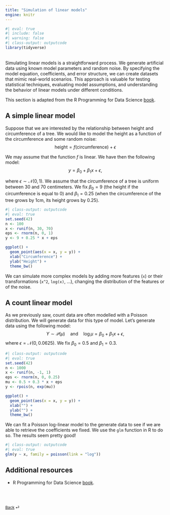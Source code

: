 ```yaml
---
title: "Simulation of linear models"
engine: knitr
---
```


```r
#| eval: true
#| include: false
#| warning: false
#| class-output: outputcode
library(tidyverse)
```

<br>
Simulating linear models is a straightforward process. We generate artificial data using known model parameters and random noise. By specifying the model equation, coefficients, and error structure, we can create datasets that mimic real-world scenarios. This approach is valuable for testing statistical techniques, evaluating model assumptions, and understanding the behavior of linear models under different conditions.

This section is adapted from the R Programming for Data Science [book](https://bookdown.org/rdpeng/rprogdatascience/simulation.html#simulating-a-linear-model).

## A simple linear model

Suppose that we are interested by the relationship between height and circumference of a tree. We would like to model the height as a function of the circumference and some random noise:
$$\text{height} = f(\text{circumference}) + \epsilon$$

We may assume that the function $f$ is linear. We have then the following model:
$$y = \beta_0 + \beta_1 x + \epsilon,$$

where $\epsilon \sim \mathcal{N}(0, 1)$. We assume that the circumference of a tree is uniform between $30$ and $70$ centimeters. We fix $\beta_0 = 9$ (the height if the circumference is equal to $0$) and $\beta_1 = 0.25$ (when the circumference of the tree grows by $1$cm, its height grows by $0.25$).

```r
#| class-output: outputcode
#| eval: true
set.seed(42)
n <- 100
x <- runif(n, 30, 70)
eps <- rnorm(n, 0, 1)
y <- 9 + 0.25 * x + eps

ggplot() +
  geom_point(aes(x = x, y = y)) +
  xlab("Circumference") +
  ylab("Height") +
  theme_bw()

```

We can simulate more complex models by adding more features (`x`) or their transformations (`x^2`, `log(x)`, ...), changing the distribution of the features or of the noise.

## A count linear model

As we previously saw, count data are often modelled with a Poisson distribution. We will generate data for this type of model. Let's generate data using the following model:
$$Y \sim \mathcal{P}(\mu) \quad \text{and}\quad \log\mu = \beta_0 + \beta_1 x + \epsilon,$$
where $\epsilon = \mathcal{N}(0, 0.0625)$. We fix $\beta_0 = 0.5$ and $\beta_1 = 0.3$.


```r
#| class-output: outputcode
#| eval: true
set.seed(42)
n <- 1000
x <- runif(n, -1, 1)
eps <- rnorm(n, 0, 0.25)
mu <- 0.5 + 0.3 * x + eps
y <- rpois(n, exp(mu))

ggplot() +
  geom_point(aes(x = x, y = y)) +
  xlab("") +
  ylab("") +
  theme_bw()
```

We can fit a Poisson log-linear model to the generate data to see if we are able to retrieve the coefficients we fixed. We use the `glm` function in R to do so. The results seem pretty good!

```r
#| class-output: outputcode
#| eval: true
glm(y ~ x, family = poisson(link = "log"))
```


## Additional resources

* R Programming for Data Science [book](https://bookdown.org/rdpeng/rprogdatascience/).

<br><br>

::: {style="font-size: 0.875em;"}
[Back](/weeks/week-8.qmd) ⏎
:::